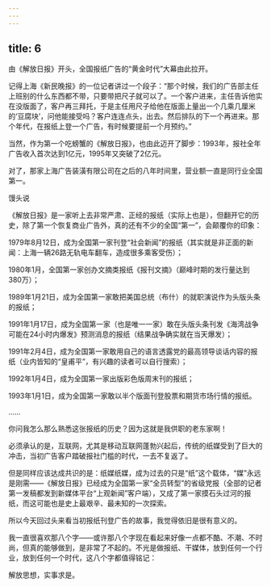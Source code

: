 ```yaml
---
---
---
```

title: 6
---



由《解放日报》开头，全国报纸广告的“黄金时代”大幕由此拉开。

记得上海《新民晚报》的一位记者讲过一个段子：“那个时候，我们的广告部主任上班别的什么东西都不带，只要带把尺子就可以了。一个客户进来，主任告诉他实在没版面了，客户再三拜托，于是主任用尺子给他在版面上量出一个几乘几厘米的‘豆腐块’，问他能接受吗？客户连连点头，出去。然后排队的下一个再进来。那个年代，在报纸上登一个广告，有时候要提前一个月预约。”

当然，作为第一个吃螃蟹的《解放日报》，也由此迈开了脚步：1993年，报社全年广告收入首次达到1亿元，1995年又突破了2亿元。

对了，那家上海广告装潢有限公司在之后的八年时间里，营业额一直是同行业全国第一。

馒头说

《解放日报》是一家听上去非常严肃、正经的报纸（实际上也是），但翻开它的历史，除了第一个恢复商业广告外，真的还有不少的全国“第一”，会颠覆你的印象：

1979年8月12日，成为全国第一家刊登“社会新闻”的报纸（其实就是非正面的新闻：上海一辆26路无轨电车翻车，造成很多乘客受伤）；

1980年1月，全国第一家创办文摘类报纸《报刊文摘》（巅峰时期的发行量达到380万）；

1989年1月21日，成为全国第一家敢把美国总统（布什）的就职演说作为头版头条的报纸；

1991年1月17日，成为全国第一家（也是唯一一家）敢在头版头条刊发《海湾战争可能在24小时内爆发》预测消息的报纸（结果战争确实就在当天爆发）；

1991年2月4日，成为全国第一家敢用自己的语言透露党的最高领导谈话内容的报纸（业内皆知的“皇甫平”，有兴趣的读者可以自行搜索）；

1992年1月4日，成为全国第一家出版彩色版周末刊的报纸；

1993年1月1日，成为全国第一家敢以半个版面刊登股票和期货市场行情的报纸。

……

你问我怎么那么熟悉这张报纸的历史？因为这就是我供职的老东家啊！

必须承认的是，互联网，尤其是移动互联网蓬勃兴起后，传统的纸媒受到了巨大的冲击，当初广告客户踏破报社门槛的时代，一去不复返了。

但是同样应该达成共识的是：纸媒纸媒，成为过去的只是“纸”这个载体，“媒”永远是刚需——《解放日报》已经成为全国第一家“全员转型”的省级党报（全部的记者第一发稿都发到新媒体平台“上观新闻”客户端），又成了第一家摸石头过河的报纸，而这可能也是史上最艰辛、最未知的一次探索。

所以今天回过头来看当初报纸刊登广告的故事，我觉得依旧是很有意义的。

我一直很喜欢那八个字——或许那八个字现在看起来好像一点都不酷、不潮、不时尚，但真的能够做到，是非常了不起的。不光是做报纸、干媒体，放到任何一个行业，放到任何一个时代，这八个字都值得铭记：

解放思想，实事求是。